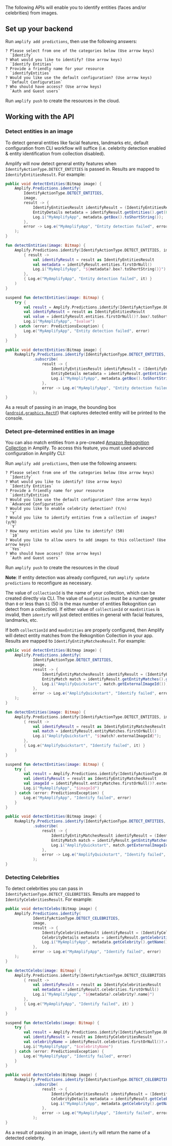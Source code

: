 The following APIs will enable you to identify entities (faces and/or celebrities) from images.

## Set up your backend

Run `amplify add predictions`, then use the following answers:

```console
? Please select from one of the categories below (Use arrow keys)
  `Identify`
? What would you like to identify? (Use arrow keys)
  `Identify Entities`
? Provide a friendly name for your resource
  `identifyEntities`
? Would you like use the default configuration? (Use arrow keys)
  `Default Configuration`
? Who should have access? (Use arrow keys)
  `Auth and Guest users`
```

Run `amplify push` to create the resources in the cloud.

## Working with the API

### Detect entities in an image

To detect general entities like facial features, landmarks etc, default configuration from CLI workflow will suffice (i.e. celebrity detection enabled & entity identification from collection disabled).

Amplify will now detect general entity features when `IdentifyActionType.DETECT_ENTITIES` is passed in. Results are mapped to `IdentifyEntitiesResult`. For example:

<BlockSwitcher>
<CodeBlock name="Java">

```java
public void detectEntities(Bitmap image) {
    Amplify.Predictions.identify(
        IdentifyActionType.DETECT_ENTITIES,
        image,
        result -> {
            IdentifyEntitiesResult identifyResult = (IdentifyEntitiesResult) result;
            EntityDetails metadata = identifyResult.getEntities().get(0);
            Log.i("MyAmplifyApp", metadata.getBox().toShortString());
        },
        error -> Log.e("MyAmplifyApp", "Entity detection failed", error)
    );
}
```

</CodeBlock>
<CodeBlock name="Kotlin - Callbacks">

```kotlin
fun detectEntities(image: Bitmap) {
    Amplify.Predictions.identify(IdentifyActionType.DETECT_ENTITIES, image,
        { result ->
            val identifyResult = result as IdentifyEntitiesResult
            val metadata = identifyResult.entities.firstOrNull()
            Log.i("MyAmplifyApp", "${metadata?.box?.toShortString()}")
        },
        { Log.e("MyAmplifyApp", "Entity detection failed", it) }
    )
}
```

</CodeBlock>
<CodeBlock name="Kotlin - Coroutines (Beta)">

```kotlin
suspend fun detectEntities(image: Bitmap) {
    try {
        val result = Amplify.Predictions.identify(IdentifyActionType.DETECT_ENTITIES, image)
        val identifyResult = result as IdentifyEntitiesResult
        val value = identifyResult.entities.firstOrNull()?.box?.toShortString()
        Log.i("MyAmplifyApp", "$value")
    } catch (error: PredictionsException) {
        Log.e("MyAmplifyApp", "Entity detection failed", error)
    }
}
```

</CodeBlock>
<CodeBlock name="RxJava">

```java
public void detectEntities(Bitmap image) {
    RxAmplify.Predictions.identify(IdentifyActionType.DETECT_ENTITIES, image)
            .subscribe(
                result -> {
                    IdentifyEntitiesResult identifyResult = (IdentifyEntitiesResult) result;
                    EntityDetails metadata = identifyResult.getEntities().get(0);
                    Log.i("MyAmplifyApp", metadata.getBox().toShortString());
                },
                error -> Log.e("MyAmplifyApp", "Entity detection failed", error)
            );
}
```

</CodeBlock>
</BlockSwitcher>

As a result of passing in an image, the bounding box ([`android.graphics.RectF`](https://developer.android.com/reference/android/graphics/RectF)) that captures detected entity will be printed to the console.

### Detect pre-determined entities in an image

You can also match entities from a pre-created [Amazon Rekognition Collection](https://docs.aws.amazon.com/rekognition/latest/dg/collections.html) in Amplify. To access this feature, you must used advanced configuration in Amplify CLI:

Run `amplify add predictions`, then use the following answers:

```console
? Please select from one of the categories below (Use arrow keys)
  `Identify`
? What would you like to identify? (Use arrow keys)
  `Identify Entities`
? Provide a friendly name for your resource
  `identifyEntities`
? Would you like use the default configuration? (Use arrow keys)
  `Advanced Configuration`
? Would you like to enable celebrity detection? (Y/n)
  `Y`
? Would you like to identify entities from a collection of images? (y/N)
  `Y`
? How many entities would you like to identify? (50)
  `10`
? Would you like to allow users to add images to this collection? (Use arrow keys)
  `Yes`
? Who should have access? (Use arrow keys)
  `Auth and Guest users`
```

Run `amplify push` to create the resources in the cloud

**Note**: If entity detection was already configured, run `amplify update predictions` to reconfigure as necessary.

The value of `collectionId` is the name of your collection, which can be created directly via CLI. The value of `maxEntities` must be a number greater than `0` or less than `51` (50 is the max number of entities Rekognition can detect from a collection). If either value of `collectionId` or `maxEntities` is invalid, then `identify` will just detect entities in general with facial features, landmarks, etc.

If both `collectionId` and `maxEntities` are properly configured, then Amplify will detect entity matches from the Rekognition Collection in your app. Results are mapped to `IdentifyEntityMatchesResult`. For example:

<BlockSwitcher>
<CodeBlock name="Java">

```java
public void detectEntities(Bitmap image) {
    Amplify.Predictions.identify(
            IdentifyActionType.DETECT_ENTITIES,
            image,
            result -> {
                IdentifyEntityMatchesResult identifyResult = (IdentifyEntityMatchesResult) result;
                EntityMatch match = identifyResult.getEntityMatches().get(0);
                Log.i("AmplifyQuickstart", match.getExternalImageId());
            },
            error -> Log.e("AmplifyQuickstart", "Identify failed", error)
    );
}
```

</CodeBlock>
<CodeBlock name="Kotlin - Callbacks">

```kotlin
fun detectEntities(image: Bitmap) {
    Amplify.Predictions.identify(IdentifyActionType.DETECT_ENTITIES, image,
        { result ->
            val identifyResult = result as IdentifyEntityMatchesResult
            val match = identifyResult.entityMatches.firstOrNull()
            Log.i("AmplifyQuickstart", "${match?.externalImageId}");
        },
        { Log.e("AmplifyQuickstart", "Identify failed", it) }
    )
}
```

</CodeBlock>
<CodeBlock name="Kotlin - Coroutines (Beta)">

```kotlin
suspend fun detectEntities(image: Bitmap) {
    try {
        val result = Amplify.Predictions.identify(IdentifyActionType.DETECT_ENTITIES, image)
        val identifyResult = result as IdentifyEntityMatchesResult
        val imageId = identifyResult.entityMatches.firstOrNull()?.externalImageId
        Log.i("MyAmplifyApp", "$imageId")
    } catch (error: PredictionsException) {
        Log.e("MyAmplifyApp", "Identify failed", error)
    }
}
```

</CodeBlock>
<CodeBlock name="RxJava">

```java
public void detectEntities(Bitmap image) {
    RxAmplify.Predictions.identify(IdentifyActionType.DETECT_ENTITIES, image)
            .subscribe(
                result -> {
                    IdentifyEntityMatchesResult identifyResult = (IdentifyEntityMatchesResult) result;
                    EntityMatch match = identifyResult.getEntityMatches().get(0);
                    Log.i("AmplifyQuickstart", match.getExternalImageId());
                },
                error -> Log.e("AmplifyQuickstart", "Identify failed", error)
            );
}
```

</CodeBlock>
</BlockSwitcher>

### Detecting Celebrities

To detect celebrities you can pass in `IdentifyActionType.DETECT_CELEBRITIES`.  Results are mapped to `IdentifyCelebritiesResult`.  For example:

<BlockSwitcher>
<CodeBlock name="Java">

```java
public void detectCelebs(Bitmap image) {
    Amplify.Predictions.identify(
            IdentifyActionType.DETECT_CELEBRITIES,
            image,
            result -> {
                IdentifyCelebritiesResult identifyResult = (IdentifyCelebritiesResult) result;
                CelebrityDetails metadata = identifyResult.getCelebrities().get(0);
                Log.i("MyAmplifyApp", metadata.getCelebrity().getName());
            },
            error -> Log.e("MyAmplifyApp", "Identify failed", error)
    );
}
```

</CodeBlock>
<CodeBlock name="Kotlin - Callbacks">

```kotlin
fun detectCelebs(image: Bitmap) {
    Amplify.Predictions.identify(IdentifyActionType.DETECT_CELEBRITIES, image,
        { result ->
            val identifyResult = result as IdentifyCelebritiesResult
            val metadata = identifyResult.celebrities.firstOrNull()
            Log.i("MyAmplifyApp", "${metadata?.celebrity?.name}")
        },
        { Log.e("MyAmplifyApp", "Identify failed", it) }
    )
}
```

</CodeBlock>
<CodeBlock name="Kotlin - Coroutines (Beta)">

```kotlin
suspend fun detectCelebs(image: Bitmap) {
    try {
        val result = Amplify.Predictions.identify(IdentifyActionType.DETECT_CELEBRITIES, image)
        val identifyResult = result as IdentifyCelebritiesResult
        val celebrityName = identifyResult.celebrities.firstOrNull()?.celebrity?.name
        Log.i("MyAmplifyApp", "$celebrityName")
    } catch (error: PredictionsException) {
        Log.e("MyAmplifyApp", "Identify failed", error)
    }
}
```

</CodeBlock>
<CodeBlock name="RxJava">

```java
public void detectCelebs(Bitmap image) {
    RxAmplify.Predictions.identify(IdentifyActionType.DETECT_CELEBRITIES, image)
            .subscribe(
                result -> {
                    IdentifyCelebritiesResult identifyResult = (IdentifyCelebritiesResult) result;
                    CelebrityDetails metadata = identifyResult.getCelebrities().get(0);
                    Log.i("MyAmplifyApp", metadata.getCelebrity().getName());
                },
                error -> Log.e("MyAmplifyApp", "Identify failed", error)
            );
}
```

</CodeBlock>
</BlockSwitcher>

As a result of passing in an image, `identify` will return the name of a detected celebrity.
